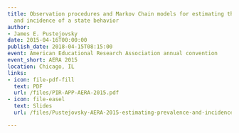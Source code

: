 ```yaml
---
title: Observation procedures and Markov Chain models for estimating the prevalence
  and incidence of a state behavior
author:
- James E. Pustejovsky
date: 2015-04-16T00:00:00
publish_date: 2018-04-15T08:15:00
event: American Educational Research Association annual convention
event_short: AERA 2015
location: Chicago, IL
links:
- icon: file-pdf-fill
  text: PDF
  url: /files/PIR-APP-AERA-2015.pdf
- icon: file-easel
  text: Slides
  url: /files/Pustejovsky-AERA-2015-estimating-prevalence-and-incidence.pdf

---
```




